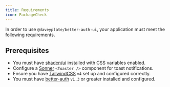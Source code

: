 ```yaml
---
title: Requirements
icon: PackageCheck
---
```


In order to use `@daveyplate/better-auth-ui`, your application must meet the following requirements.

## Prerequisites

- You must have [shadcn/ui](https://ui.shadcn.com) installed with CSS variables enabled.
- Configure a [Sonner](https://ui.shadcn.com/docs/components/sonner) `<Toaster />` component for toast notifications.
- Ensure you have [TailwindCSS](https://tailwindcss.com) `v4` set up and configured correctly. 
- You must have [better-auth](https://better-auth.com) `v1.3` or greater installed and configured.